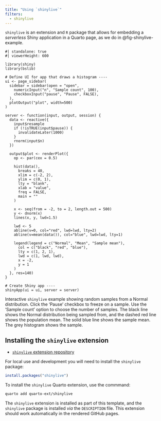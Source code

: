 ```yaml
---
title: "Using `shinylive`"
filters:
  - shinylive
---
```


`shinylive` is an extension and `R` package that allows for embedding a _serverless_ Shiny application in a Quarto page, as we do in @fig-shinylive-example.

::: {#fig-shinylive-example}

```shinylive-r
#| standalone: true
#| viewerHeight: 600

library(shiny)
library(bslib)

# Define UI for app that draws a histogram ----
ui <- page_sidebar(
  sidebar = sidebar(open = "open",
    numericInput("n", "Sample count", 100),
    checkboxInput("pause", "Pause", FALSE),
  ),
  plotOutput("plot", width=500)
)

server <- function(input, output, session) {
  data <- reactive({
    input$resample
    if (!isTRUE(input$pause)) {
      invalidateLater(1000)
    }
    rnorm(input$n)
  })
  
  output$plot <- renderPlot({
    op <- par(cex = 0.5)
    
    hist(data(),
      breaks = 40,
      xlim = c(-2, 2),
      ylim = c(0, 1),
      lty = "blank",
      xlab = "value",
      freq = FALSE,
      main = ""
    )
    
    x <- seq(from = -2, to = 2, length.out = 500)
    y <- dnorm(x)
    lines(x, y, lwd=1.5)
    
    lwd <- 5
    abline(v=0, col="red", lwd=lwd, lty=2)
    abline(v=mean(data()), col="blue", lwd=lwd, lty=1)
    
    legend(legend = c("Normal", "Mean", "Sample mean"),
      col = c("black", "red", "blue"),
      lty = c(1, 2, 1),
      lwd = c(1, lwd, lwd),
      x = -2,
      y = 1
    )
  }, res=140)
}

# Create Shiny app ----
shinyApp(ui = ui, server = server)
```

Interactive `shinylive` example showing random samples from a Normal distribution. Click the 'Pause' checkbox to freeze on a sample. Use the 'Sample count' option to choose the number of samples. The black line shows the Normal distribution being sampled from, and the dashed red line shows the population mean. The solid blue line shows the sample mean. The grey histogram shows the sample.

:::


## Installing the `shinylive` extension

- [`shinylive` extension repository](https://github.com/coatless-quarto/r-shinylive-demo)

For local use and development you will need to install the `shinylive` package:

```r
install.packages("shinylive")
```

To install the `shinylive` Quarto extension, use the commmand:

```bash
quarto add quarto-ext/shinylive
```

::: { .callout-important }
The `shinylive` extension is installed as part of this template, and the `shinylive` package is installed _via_ the `DESCRIPTION` file. This extension should work automatically in the rendered GitHub pages.
:::